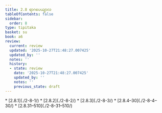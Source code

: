 ```yaml
---
title: 2.8 ရာဂပေယျာလ
tableOfContents: false
sidebar:
  order: 8
type: tipitaka
basket: su
book: a6
review:
  current: review
  updated: '2025-10-27T21:48:27.007425'
  updated_by: ''
  notes: ''
  history:
  - state: review
    date: '2025-10-27T21:48:27.007425'
    updated_by: ''
    notes: ''
    previous_state: draft
---
```



<ReviewStatus review={frontmatter.review} showDetails={true} />

<HypothesisAnnotation frontmatter={frontmatter} />

<DynamicBreadcrumb />



<TableOfContents book="a6" section="2.8">
* [2.8.1](./2-8-1/)
* [2.8.2](./2-8-2/)
* [2.8.3](./2-8-3/)
* [2.8.4–30](./2-8-4–30/)
* [2.8.31–510](./2-8-31–510/)
</TableOfContents>